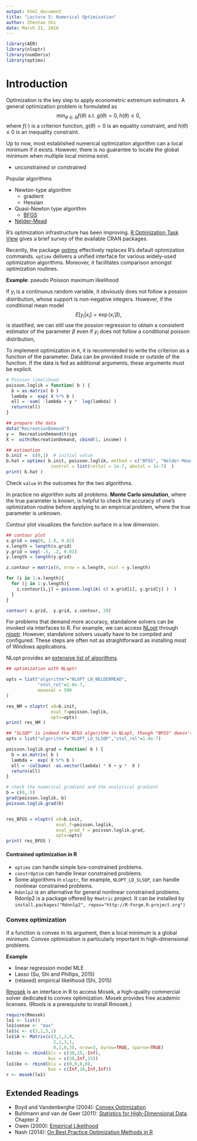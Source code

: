 ```yaml
---
output: html_document
title: "Lecture 5: Numerical Optimization"
author: Zhentao Shi
date: March 21, 2016
---
```


```r
library(AER)
library(nloptr)
library(numDeriv)
library(optimx)
```

# Introduction

Optimization is the key step to apply econometric extremum estimators. A general optimization problem is formulated as
$$\min_{\theta \in \Theta } f(\theta) \mbox{     s.t. }  g(\theta) = 0, h(\theta) \leq 0,$$
where $f(\cdot)$ is a criterion function, $g(\theta) = 0$ is an equality constraint, and $h(\theta)\leq 0$ is an inequality constraint.

Up to now, most established numerical optimization algorithm can a local minimum if it exists. However, there is no guarantee to locate the global minimum when multiple local minima exist.


* unconstrained or constrained

Popular algorithms

* Newton-type algorithm
    - gradient
    - Hessian
* Quasi-Newton type algorithm
    - [BFGS](http://en.wikipedia.org/wiki/Broyden%E2%80%93Fletcher%E2%80%93Goldfarb%E2%80%93Shanno_algorithm)
* [Nelder-Mead](http://en.wikipedia.org/wiki/Nelder%E2%80%93Mead_method)

R's optimization infrastructure has been improving. [R Optimization Task View](http://cran.r-project.org/web/views/Optimization.html) gives a brief survey of the available CRAN packages.

Recently, the package [optimx](http://cran.r-project.org/web/packages/optimx/index.html) effectively replaces R's default optimization commands. `optimx` delivers a unified interface for various widely-used optimization algorithms. Moreover, it facilitates comparison amongst optimization routines.

**Example**: pseudo Poisson maximum likelihood

If $y_i$ is a continuous random variable, it obviously does not follow a possion distribution, whose support is non-negative integers. However, if the conditional mean model
$$E[y_i | x_i] = \exp( x_i' \beta),$$
is stastified, we can still use the possion regression to obtain a consistent estimator of the parameter $\beta$ even if $y_i$ does not follow a conditional poisson distribution,

To implement optimization in `R`, it is recommended to write the criterion as a function of the parameter. Data can be provided inside or outside of the function. If the data is fed as additional arguments, these arguments must be explicit.




```r
# Poisson likelihood
poisson.loglik = function( b ) {
  b = as.matrix( b )
  lambda =  exp( X %*% b )
  ell = -sum( -lambda + y *  log(lambda) )
  return(ell)
}

## prepare the data
data("RecreationDemand")
y =  RecreationDemand$trips
X =  with(RecreationDemand, cbind(1, income) )

## estimation
b.init =  c(0,1)  # initial value
b.hat = optimx( b.init, poisson.loglik, method = c("BFGS", "Nelder-Mead"),
                 control = list(reltol = 1e-7, abstol = 1e-7)  )
print( b.hat )
```




Check `value` in the outcomes for the two algorithms.

In practice no algorithm suits all problems. **Monte Carlo simulation**, where the true parameter is known,  is helpful to check the accuracy of one's optimization routine before applying to an empirical problem, where the true parameter is unknown.

Contour plot visualizes the function surface in a low dimension.

```r
## contour plot
x.grid = seq(0, 1.8, 0.02)
x.length = length(x.grid)
y.grid = seq(-.5, .2, 0.01)
y.length = length(y.grid)

z.contour = matrix(0, nrow = x.length, ncol = y.length)

for (i in 1:x.length){
  for (j in 1:y.length){
    z.contour[i,j] = poisson.loglik( c( x.grid[i], y.grid[j] )  )
  }
}

contour( x.grid,  y.grid, z.contour, 20)
```

For problems that demand more accuracy, standalone solvers can be invoked via interfaces to R. For example, we can access [NLopt](http://ab-initio.mit.edu/wiki/index.php/NLopt_Installation) through [nloptr](http://cran.r-project.org/web/packages/nloptr/index.html). However, standalone solvers usually have to be compiled and configured. These steps are often not as straightforward as installing most of Windows applications.

NLopt provides an [extensive list of algorithms](http://ab-initio.mit.edu/wiki/index.php/NLopt_Algorithms#SLSQP).


```r
## optimization with NLoptr

opts = list("algorithm"="NLOPT_LN_NELDERMEAD",
            "xtol_rel"=1.0e-7,
            maxeval = 500
)

res_NM = nloptr( x0=b.init,
                 eval_f=poisson.loglik,
                 opts=opts)
print( res_NM )

## "SLSQP" is indeed the BFGS algorithm in NLopt, though "BFGS" doesn't appear in the name
opts = list("algorithm"="NLOPT_LD_SLSQP","xtol_rel"=1.0e-7)

poisson.loglik.grad = function( b ) {
  b = as.matrix( b )
  lambda =  exp( X %*% b )
  ell = -colSums( -as.vector(lambda) * X + y *  X )
  return(ell)
}

# check the numerical gradient and the analytical gradient
b = c(0,.5)
grad(poisson.loglik, b)
poisson.loglik.grad(b)


res_BFGS = nloptr( x0=b.init,
                   eval_f=poisson.loglik,
                   eval_grad_f = poisson.loglik.grad,
                   opts=opts)
print( res_BFGS )
```

#### Contrained optimization in R

* `optimx` can handle simple box-constrained problems.
* `constrOptim` can handle linear constrained problems.
* Some algorithms in `nloptr`, for example, `NLOPT_LD_SLSQP`, can handle nonlinear constrained problems.
* `Rdonlp2` is an alternative for general nonlinear constrained problems. Rdonlp2 is a package offered by `Rmetric` project. It can be installed by `install.packages("Rdonlp2", repos="http://R-Forge.R-project.org")`

### Convex optimization

If a function is convex in its argument, then a local minimum is a global minimum. Convex optimization is particularly important in high-dimensional problems.

**Example**

* linear regression model MLE
* Lasso (Su, Shi and Phillips, 2015)
* (relaxed) empirical likelihood (Shi, 2015)

[Rmosek](http://rmosek.r-forge.r-project.org/) is an interface in R to access Mosek, a high-quality commercial solver dedicated to convex optimization. Mosek provides free academic licenses. (Rtools is a prerequisite to install Rmosek.)

```r
require(Rmosek)
lo1 <- list()
lo1$sense <- "max"
lo1$c <- c(3,1,5,1)
lo1$A <- Matrix(c(3,1,2,0,
                  2,1,3,1,
                  0,2,0,3), nrow=3, byrow=TRUE, sparse=TRUE)
lo1$bc <- rbind(blc = c(30,15,-Inf),
                buc = c(30,Inf,25))
lo1$bx <- rbind(blx = c(0,0,0,0),
                bux = c(Inf,10,Inf,Inf))
r <- mosek(lo1)
```

## Extended Readings

* Boyd and Vandenberghe (2004): [Convex Optimization](http://stanford.edu/~boyd/cvxbook/)
* Buhlmann and van de Geer (2011): [Statistics for High-Dimensional Data](http://www.springer.com/us/book/9783642201912). Chapter 2
* Owen (2000): [Empirical Likelihood](http://statweb.stanford.edu/~owen/empirical/)
* Nash (2014): [On Best Practice Optimization Methods in R](http://www.jstatsoft.org/v60/i02/paper)
